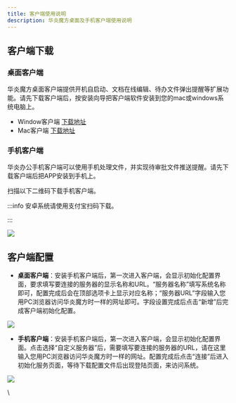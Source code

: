 ```yaml
---
title: 客户端使用说明
description: 华炎魔方桌面及手机客户端使用说明
---
```


## 客户端下载

### 桌面客户端

华炎魔方桌面客户端提供开机自启动、文档在线编辑、待办文件弹出提醒等扩展功能。请先下载客户端后，按安装向导把客户端软件安装到您的mac或windows系统电脑上。

* Window客户端 [下载地址](https://www-steedos-com.oss-accelerate.aliyuncs.com/apps/messenger/desktop/4.4.2/steedos-4.4.2-win.exe)
* Mac客户端 [下载地址](https://www-steedos-com.oss-accelerate.aliyuncs.com/apps/messenger/desktop/4.3.2/steedos-4.3.2-mac.dmg)

### 手机客户端

华炎办公手机客户端可以使用手机处理文件，并实现待审批文件推送提醒。请先下载客户端后把APP安装到手机上。

扫描以下二维码下载手机客户端。


:::info
安卓系统请使用支付宝扫码下载。

:::

 ![](https://console.steedos.cn/api/files/images/AugicaRh6QD4kExTQ)

## 客户端配置

* **桌面客户端**：安装手机客户端后，第一次进入客户端，会显示初始化配置界面，要求填写要连接的服务器的显示名称和URL。“服务器名称”填写系统名称即可，配置完成后会在顶部选项卡上显示对应名称；“服务器URL”字段输入您用PC浏览器访问华炎魔方时一样的网址即可。字段设置完成后点击“新增”后完成客户端初始化配置。

 ![](https://console.steedos.cn/api/files/images/ohJnXQ5j6Ryx2LcbR)

* **手机客户端**：安装手机客户端后，第一次进入客户端，会显示初始化配置界面。点击选择“自定义服务器”后，需要填写要连接的服务器的URL，请在这里输入您用PC浏览器访问华炎魔方时一样的网址。配置完成后点击“连接”后进入初始化服务页面，等待下载配置文件后出现登陆页面，来访问系统。

 ![](https://console.steedos.cn/api/files/images/zCacMdBLcuGAvHidv)

\
